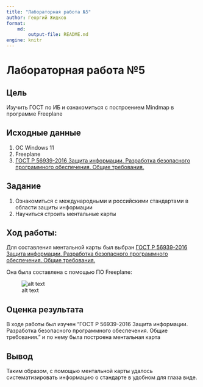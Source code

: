 ```yaml
---
title: "Лабораторная работа №5"
author: Георгий Жидков
format: 
    md:
        output-file: README.md
engine: knitr
---
```


# Лабораторная работа №5

## Цель

Изучить ГОСТ по ИБ и ознакомиться с построением Mindmap в программе Freeplane

## Исходные данные

1.  ОС Windows 11
2.  Freeplane
3.  [ГОСТ Р 56939-2016 Защита информации. Разработка безопасного программного обеспечения. Общие требования.](https://docs.cntd.ru/document/1200135525)

## Задание

1.  Ознакомиться с международными и российскими стандартами в области защиты информации
2.  Научиться строить ментальные карты

## Ход работы:

Для составления ментальной карты был выбран [ГОСТ Р 56939-2016 Защита информации. Разработка безопасного программного обеспечения. Общие требования.](https://docs.cntd.ru/document/1200135525)

Она была составлена с помощью ПО Freeplane:

![alt text](https://github.com/st-georgy/threat-hunting/blob/main/lab5/img/mindmap.jpg)

## Оценка результата

В ходе работы был изучен "ГОСТ Р 56939-2016 Защита информации. Разработка безопасного программного обеспечения. Общие требования." и по нему была построена ментальная карта

## Вывод

Таким образом, с помощью ментальной карты удалось систематизировать информацию о стандарте в удобном для глаза виде.